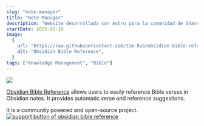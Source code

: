 ```yaml
---
slug: "note-manager"
title: "Note Manager"
description: "Website desarrollada con Astro para la comunidad de Share IT."
startDate: 2025-01-10
image:
  {
    url: "https://raw.githubusercontent.com/tim-hub/obsidian-bible-reference/master/docs/obsidian-bible-reference-demo.gif",
    alt: "Obsidian Bible Reference",
  }
tags: ["Knowledge Management", "Bible"]
---
```


![](https://raw.githubusercontent.com/tim-hub/obsidian-bible-reference/master/docs/obsidian-bible-reference-demo.gif)

[Obsidian Bible Reference](https://github.com/tim-hub/obsidian-bible-reference) allows users to easily reference Bible verses in Obsidian notes. It provides automatic verse and reference suggestions.

It is a community powered and open-source project. [![support button of obsidian bible reference](https://img.shields.io/static/v1?label=Sponsor&message=%E2%9D%A4&logo=GitHub&color=%23fe8e86)](https://github.com/sponsors/tim-hub)
